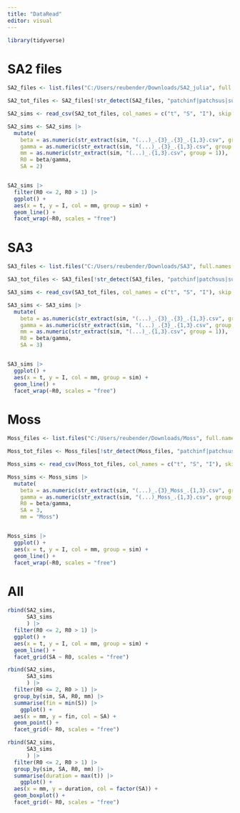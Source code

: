 ```yaml
---
title: "DataRead"
editor: visual
---
```


```r
library(tidyverse)
```

# SA2 files
```r
SA2_files <- list.files("C:/Users/reubender/Downloads/SA2_julia", full.names = TRUE)

SA2_tot_files <- SA2_files[!str_detect(SA2_files, "patchinf|patchsus|summary")]

SA2_sims <- read_csv(SA2_tot_files, col_names = c("t", "S", "I"), skip = 2, id = "sim")

SA2_sims <- SA2_sims |>
  mutate(
    beta = as.numeric(str_extract(sim, "(...)_.{3}_.{3}_.{1,3}.csv", group = 1)),
    gamma = as.numeric(str_extract(sim, "(...)_.{3}_.{1,3}.csv", group = 1)),
    mm = as.numeric(str_extract(sim, "(...)_.{1,3}.csv", group = 1)),
    R0 = beta/gamma,
    SA = 2)


SA2_sims |> 
  filter(R0 <= 2, R0 > 1) |>
  ggplot() +
  aes(x = t, y = I, col = mm, group = sim) +
  geom_line() +
  facet_wrap(~R0, scales = "free")
```

# SA3


```r

SA3_files <- list.files("C:/Users/reubender/Downloads/SA3", full.names = TRUE)

SA3_tot_files <- SA3_files[!str_detect(SA3_files, "patchinf|patchsus|summary")]

SA3_sims <- read_csv(SA3_tot_files, col_names = c("t", "S", "I"), skip = 2, id = "sim")

SA3_sims <- SA3_sims |>
  mutate(
    beta = as.numeric(str_extract(sim, "(...)_.{3}_.{3}_.{1,3}.csv", group = 1)),
    gamma = as.numeric(str_extract(sim, "(...)_.{3}_.{1,3}.csv", group = 1)),
    mm = as.numeric(str_extract(sim, "(...)_.{1,3}.csv", group = 1)),
    R0 = beta/gamma,
    SA = 3)


SA3_sims |>
  ggplot() +
  aes(x = t, y = I, col = mm, group = sim) +
  geom_line() +
  facet_wrap(~R0, scales = "free")
```

# Moss
```r

Moss_files <- list.files("C:/Users/reubender/Downloads/Moss", full.names = TRUE)

Moss_tot_files <- Moss_files[!str_detect(Moss_files, "patchinf|patchsus|summary")]

Moss_sims <- read_csv(Moss_tot_files, col_names = c("t", "S", "I"), skip = 2, id = "sim")

Moss_sims <- Moss_sims |>
  mutate(
    beta = as.numeric(str_extract(sim, "(...)_.{3}_Moss_.{1,3}.csv", group = 1)),
    gamma = as.numeric(str_extract(sim, "(...)_Moss_.{1,3}.csv", group = 1)),
    R0 = beta/gamma,
    SA = 3, 
    mm = "Moss")


Moss_sims |>
  ggplot() +
  aes(x = t, y = I, col = mm, group = sim) +
  geom_line() +
  facet_wrap(~R0, scales = "free")
```

# All
```r
rbind(SA2_sims,
      SA3_sims
      ) |> 
  filter(R0 <= 2, R0 > 1) |>
  ggplot() +
  aes(x = t, y = I, col = mm, group = sim) +
  geom_line() +
  facet_grid(SA ~ R0, scales = "free")
```


```r
rbind(SA2_sims,
      SA3_sims
      ) |> 
  filter(R0 <= 2, R0 > 1) |> 
  group_by(sim, SA, R0, mm) |> 
  summarise(fin = min(S)) |> 
    ggplot() +
  aes(x = mm, y = fin, col = SA) +
  geom_point() +
  facet_grid(~ R0, scales = "free")
```

```r
rbind(SA2_sims,
      SA3_sims
      ) |> 
  filter(R0 <= 2, R0 > 1) |> 
  group_by(sim, SA, R0, mm) |> 
  summarise(duration = max(t)) |> 
    ggplot() +
  aes(x = mm, y = duration, col = factor(SA)) +
  geom_boxplot() +
  facet_grid(~ R0, scales = "free")
```


